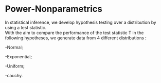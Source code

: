 # Power-Nonparametrics
In statistical inference, we develop hypothesis testing over a distribution by using a test statistic.  
With the aim to compare the performance of the test statistic T in the following hypotheses, we generate data from 4 different distributions :

  -Normal;
  
  -Exponential;
  
  -Uniform;
  
  -cauchy.
